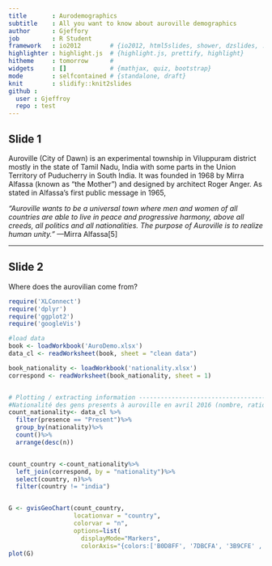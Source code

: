 ```yaml
---
title       : Aurodemographics
subtitle    : All you want to know about auroville demographics
author      : Gjeffory
job         : R Student
framework   : io2012        # {io2012, html5slides, shower, dzslides, ...}
highlighter : highlight.js  # {highlight.js, prettify, highlight}
hitheme     : tomorrow      # 
widgets     : []            # {mathjax, quiz, bootstrap}
mode        : selfcontained # {standalone, draft}
knit        : slidify::knit2slides
github : 
  user : Gjeffroy
  repo : test
---
```



## Slide 1

Auroville (City of Dawn) is an experimental township in Viluppuram district mostly in the state of Tamil Nadu, India with some parts in the Union Territory of Puducherry in South India. It was founded in 1968 by Mirra Alfassa (known as "the Mother") and designed by architect Roger Anger. As stated in Alfassa's first public message in 1965,

*"Auroville wants to be a universal town where men and women of all countries are able to live in peace and progressive harmony, above all creeds, all politics and all nationalities. The purpose of Auroville is to realize human unity."*
  —Mirra Alfassa[5]

---




## Slide 2

Where does the aurovilian come from?

```r
require('XLConnect')
require('dplyr')
require('ggplot2')
require('googleVis')

#load data
book <- loadWorkbook('AuroDemo.xlsx')
data_cl <- readWorksheet(book, sheet = "clean data")

book_nationality <- loadWorkbook('nationality.xlsx')
correspond <- readWorksheet(book_nationality, sheet = 1)


# Plotting / extracting information ---------------------------------------------------------------
#Nationalité des gens presents à auroville en avril 2016 (nombre, ratio)
count_nationality<- data_cl %>%
  filter(presence == "Present")%>%
  group_by(nationality)%>%
  count()%>%
  arrange(desc(n))


count_country <-count_nationality%>%
  left_join(correspond, by = "nationality")%>%
  select(country, n)%>%
  filter(country != "india")


G <- gvisGeoChart(count_country, 
                  locationvar = "country", 
                  colorvar = "n", 
                  options=list(
                    displayMode="Markers",
                    colorAxis="{colors:['B0D8FF', '7DBCFA', '3B9CFE' ,'0080FF']}"))
plot(G)

```






